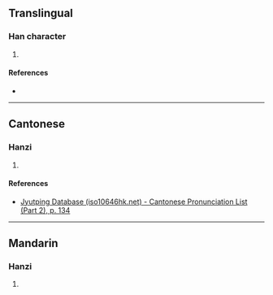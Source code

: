 {{character info/new}}
==Translingual==

===Han character===
{{Han char|rn=76|rad=欠|as=09|sn=13|four=|canj=BBNO|ids=⿰咼欠}}

# {{defn|Han|sort=欠09}}

====References====
* {{Han ref|kx=0570.080|dkj=16135|dj=0958.120|hdz=32145.080|uh=6B44|ud=27460}}

----

==Cantonese==

===Hanzi===
{{yue-hanzi|jyut=[[gwaa1]]|y=gwa1}}

# {{defn|lang=yue|sort=欠09}}

====References====
*[http://www.iso10646hk.net/jp/document/download.jsp Jyutping Database (iso10646hk.net) - Cantonese Pronunciation List (Part 2), p. 134]

----

==Mandarin==

===Hanzi===
{{cmn-hanzi|pin=[[guā]] ([[gua1]])|wg=kua<sup>1</sup>}}

# {{defn|lang=cmn|sort=欠09}}